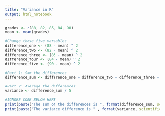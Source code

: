 ```yaml
---
title: "Variance in R"
output: html_notebook
---
```

```r
grades <- c(88, 82, 85, 84, 90)
mean <- mean(grades)

#Change these five variables
difference_one <- (88 - mean) ^ 2
difference_two <- (82 - mean) ^ 2
difference_three <- (85 - mean) ^ 2
difference_four <- (84 - mean) ^ 2
difference_five <- (90 - mean) ^ 2

#Part 1: Sum the differences
difference_sum <- difference_one + difference_two + difference_three + difference_four + difference_five

#Part 2: Average the differences
variance <- difference_sum / 5

#IGNORE CODE BELOW HERE
print(paste("The sum of the differences is ", format(difference_sum, scientific = FALSE )))
print(paste("The variance difference is " , format(variance, scientific = FALSE)))
```